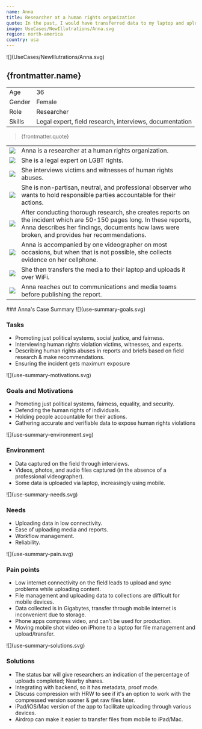 ```yaml
---
name: Anna
title: Researcher at a human rights organization
quote: In the past, I would have transferred data to my laptop and uploaded it from there, but I don't do that anymore. I only upload media from my mobile device now.
image: UseCases/NewIllutrations/Anna.svg
region: north-america
country: usa
---
```



<ProfileSection>
![](UseCases/NewIllutrations/Anna.svg)

## **{frontmatter.name}**

|        |                                                         |
| ------ | ------------------------------------------------------- |
| Age    | 36                                                      |
| Gender | Female                                                  |
| Role   | Researcher                                              |
| Skills | Legal expert, field research, interviews, documentation |

> {frontmatter.quote}

|                    |                                                                                                                                                                                                                       |
| ------------------ | --------------------------------------------------------------------------------------------------------------------------------------------------------------------------------------------------------------------- |
| ![](checkmark.svg) | Anna is a researcher at a human rights organization.                                                                                                                                                                  |
| ![](folder.svg)    | She is a legal expert on LGBT rights.                                                                                                                                                                                 |
| ![](play.svg)      | She interviews victims and witnesses of human rights abuses.                                                                                                                                                          |
| ![](hands.svg)     | She is non-partisan, neutral, and professional observer who wants to hold responsible parties accountable for their actions.                                                                                                              |
| ![](website.svg)   | After conducting thorough research, she creates reports on the incident which are 50-150 pages long. In these reports, Anna describes her findings, documents how laws were broken, and provides her recommendations. |
| ![](checkmark.svg) | Anna is accompanied by one videographer on most occasions, but when that is not possible, she collects evidence on her cellphone.                                                                                     |
| ![](squares.svg)   | She then transfers the media to their laptop and uploads it over WiFi.                                                                                                                                                |
| ![](squares.svg)   | Anna reaches out to communications and media teams before publishing the report.                                                                                                                                      |

</ProfileSection>
<AchievementsSection>
    ### Anna's Case Summary

<AchievementItem>
![](use-summary-goals.svg)

### Tasks

- Promoting just political systems, social justice, and fairness.
- Interviewing human rights violation victims, witnesses, and experts.
- Describing human rights abuses in reports and briefs based on field research & make recommendations.
- Ensuring the incident gets maximum exposure

</AchievementItem>
<AchievementItem>
![](use-summary-motivations.svg)

### Goals and Motivations

- Promoting just political systems, fairness, equality, and security.
- Defending the human rights of individuals.
- Holding people accountable for their actions.
- Gathering accurate and verifiable data to expose human rights violations

</AchievementItem>
<AchievementItem>
![](use-summary-environment.svg)

### Environment

- Data captured on the field through interviews.
- Videos, photos, and audio files captured (in the absence of a professional videographer).
- Some data is uploaded via laptop, increasingly using mobile.

</AchievementItem>

<AchievementItem>
![](use-summary-needs.svg)

### Needs

- Uploading data in low connectivity.
- Ease of uploading media and reports.
- Workflow management.
- Reliability.

</AchievementItem>
<AchievementItem>
![](use-summary-pain.svg)

### Pain points

- Low internet connectivity on the field leads to upload and sync problems while uploading content.
- File management and uploading data to collections are difficult for mobile devices.
- Data collected is in Gigabytes, transfer through mobile internet is inconvenient due to storage.
- Phone apps compress video, and can't be used for production.
- Moving mobile shot video on iPhone to a laptop for file management and upload/transfer.

</AchievementItem>
<AchievementItem>
![](use-summary-solutions.svg)

### Solutions

- The status bar will give researchers an indication of the percentage of uploads completed; Nearby shares.
- Integrating with backend, so it has metadata, proof mode.
- Discuss compression with HRW to see if it's an option to work with the compressed version sooner & get raw files later.
- iPad/iOS/Mac version of the app to facilitate uploading through various devices.
- Airdrop can make it easier to transfer files from mobile to iPad/Mac.

</AchievementItem>
</AchievementsSection>
